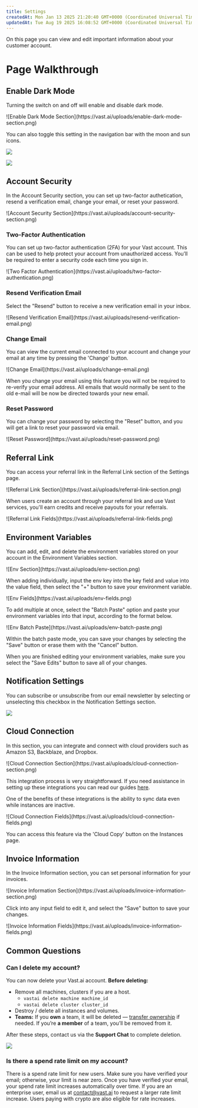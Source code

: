 ```yaml
---
title: Settings
createdAt: Mon Jan 13 2025 21:20:40 GMT+0000 (Coordinated Universal Time)
updatedAt: Tue Aug 19 2025 16:08:52 GMT+0000 (Coordinated Universal Time)
---
```


On this page you can view and edit important information about your customer account.

# Page Walkthrough

## Enable Dark Mode

Turning the switch on and off will enable and disable dark mode.

<Frame caption="Enable Dark Mode Section">
![Enable Dark Mode Section](https://vast.ai/uploads/enable-dark-mode-section.png)
</Frame>

You can also toggle this setting in the navigation bar with the moon and sun icons.

![](/images/console-setting.webp)

![](/images/console-setting-2.webp)

## Account Security

In the Account Security section, you can set up two-factor authetication, resend a verification email, change your email, or reset your password.

<Frame caption="Account Security Section">
![Account Security Section](https://vast.ai/uploads/account-security-section.png)
</Frame>

### Two-Factor Authentication

You can set up two-factor authentication (2FA) for your Vast account. This can be used to help protect your account from unauthorized access. You’ll be required to enter a security code each time you sign in.

<Frame caption="Two Factor Authentication">
![Two Factor Authentication](https://vast.ai/uploads/two-factor-authentication.png)
</Frame>

### Resend Verification Email

Select the "Resend" button to receive a new verification email in your inbox.

<Frame caption="Resend Verification Email">
![Resend Verification Email](https://vast.ai/uploads/resend-verification-email.png)
</Frame>

### Change Email

You can view the current email connected to your account and change your email at any time by pressing the 'Change' button.

<Frame caption="Change Email">
![Change Email](https://vast.ai/uploads/change-email.png)
</Frame>

When you change your email using this feature you will not be required to re-verify your email address. All emails that would normally be sent to the old e-mail will be now be directed towards your new email.

### Reset Password

You can change your password by selecting the "Reset" button, and you will get a link to reset your password via email.

<Frame caption="Reset Password">
![Reset Password](https://vast.ai/uploads/reset-password.png)
</Frame>

## Referral Link

You can access your referral link in the Referral Link section of the Settings page.

<Frame caption="Referral Link Section">
![Referral Link Section](https://vast.ai/uploads/referral-link-section.png)
</Frame>

When users create an account through your referral link and use Vast services, you'll earn credits and receive payouts for your referrals.

<Frame caption="Referral Link Fields">
![Referral Link Fields](https://vast.ai/uploads/referral-link-fields.png)
</Frame>

## Environment Variables

You can add, edit, and delete the environment variables stored on your account in the Environment Variables section.

<Frame caption="Env Section">
![Env Section](https://vast.ai/uploads/env-section.png)
</Frame>

When adding individually, input the env key into the key field and value into the value field, then select the "+" button to save your environment variable.

<Frame caption="Env Fields">
![Env Fields](https://vast.ai/uploads/env-fields.png)
</Frame>

To add multiple at once, select the "Batch Paste" option and paste your environment variables into that input, according to the format below.

<Frame caption="Env Batch Paste">
![Env Batch Paste](https://vast.ai/uploads/env-batch-paste.png)
</Frame>

Within the batch paste mode, you can save your changes by selecting the "Save" button or erase them with the "Cancel" button.

When you are finished editing your environment variables, make sure you select the "Save Edits" button to save all of your changes.

## Notification Settings

You can subscribe or unsubscribe from our email newsletter by selecting or unselecting this checkbox in the Notification Settings section.

![](/images/console-setting-3.webp)

## Cloud Connection

In this section, you can integrate and connect with cloud providers such as Amazon S3, Backblaze, and Dropbox.

<Frame caption="Cloud Connection Section">
![Cloud Connection Section](https://vast.ai/uploads/cloud-connection-section.png)
</Frame>

This integration process is very straightforward. If you need assistance in setting up these integrations you can read our guides [here](https://docs.vast.ai/instances/cloud-sync).

One of the benefits of these integrations is the ability to sync data even while instances are inactive.

<Frame caption="Cloud Connection Fields">
![Cloud Connection Fields](https://vast.ai/uploads/cloud-connection-fields.png)
</Frame>

You can access this feature via the 'Cloud Copy' button on the Instances page.

## Invoice Information

In the Invoice Information section, you can set personal information for your invoices.

<Frame caption="Invoice Information Section">
![Invoice Information Section](https://vast.ai/uploads/invoice-information-section.png)
</Frame>

Click into any input field to edit it, and select the "Save" button to save your changes.

<Frame caption="Invoice Information Fields">
![Invoice Information Fields](https://vast.ai/uploads/invoice-information-fields.png)
</Frame>

## Common Questions

### Can I delete my account?

You can now delete your Vast.ai account. **Before deleting:**

- Remove all machines, clusters if you are a host.
  - `vastai delete machine machine_id`
  - `vastai delete cluster cluster_id`
- Destroy / delete all instances and volumes.
- **Teams:** If you **own** a team, it will be deleted — [transfer ownership](https://docs.vast.ai/transfer-team-ownership) if needed. If you’re **a member** of a team, you’ll be removed from it.

After these steps, contact us via the **Support Chat** to complete deletion.

![](/images/console-setting-4.webp)

### Is there a spend rate limit on my account?

There is a spend rate limit for new users. Make sure you have verified your email; otherwise, your limit is near zero.  Once you have verified your email, your spend rate limit increases automatically over time.
If you are an enterprise user, email us at [contact@vast.ai](mailto\:contact@vast.ai) to request a larger rate limit increase.  Users paying with crypto are also eligible for rate increases.
